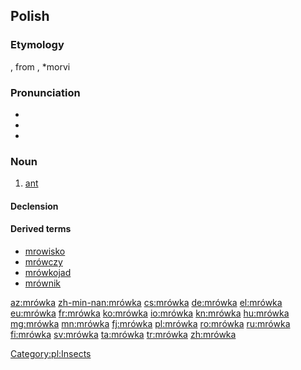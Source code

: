 ==Polish==

===Etymology===
{{diminutive of|mrówa|lang=pl}}, from {{etyl|sla-pro|pl}} {{term/t|sla-pro|*morvъ}}, *morvi

===Pronunciation===
* {{IPA|/ˈmrufka/|lang=pl}}
* {{audio|pl-mrówka.ogg|audio}}
* {{rhymes|ufka|lang=pl}}

===Noun===
{{pl-noun|f}}

# [[ant]]

====Declension====
{{pl-decl-noun-ka|mrów}}

====Derived terms====
* [[mrowisko]]
* [[mrówczy]]
* [[mrówkojad]]
* [[mrównik]]

[[Category:pl:Insects]]

[[az:mrówka]]
[[zh-min-nan:mrówka]]
[[cs:mrówka]]
[[de:mrówka]]
[[el:mrówka]]
[[eu:mrówka]]
[[fr:mrówka]]
[[ko:mrówka]]
[[io:mrówka]]
[[kn:mrówka]]
[[hu:mrówka]]
[[mg:mrówka]]
[[mn:mrówka]]
[[fj:mrówka]]
[[pl:mrówka]]
[[ro:mrówka]]
[[ru:mrówka]]
[[fi:mrówka]]
[[sv:mrówka]]
[[ta:mrówka]]
[[tr:mrówka]]
[[zh:mrówka]]